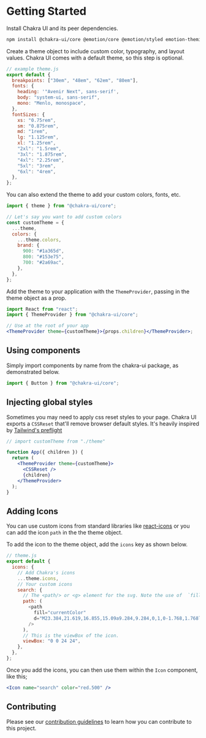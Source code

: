 # Getting Started

Install Chakra UI and its peer dependencies.

```bash
npm install @chakra-ui/core @emotion/core @emotion/styled emotion-theming
```

Create a theme object to include custom color, typography, and layout values.
Chakra UI comes with a default theme, so this step is optional.

```js
// example theme.js
export default {
  breakpoints: ["30em", "48em", "62em", "80em"],
  fonts: {
    heading: '"Avenir Next", sans-serif',
    body: "system-ui, sans-serif",
    mono: "Menlo, monospace",
  },
  fontSizes: {
    xs: "0.75rem",
    sm: "0.875rem",
    md: "1rem",
    lg: "1.125rem",
    xl: "1.25rem",
    "2xl": "1.5rem",
    "3xl": "1.875rem",
    "4xl": "2.25rem",
    "5xl": "3rem",
    "6xl": "4rem",
  },
};
```

You can also extend the theme to add your custom colors, fonts, etc.

```js
import { theme } from "@chakra-ui/core";

// Let's say you want to add custom colors
const customTheme = {
  ...theme,
  colors: {
    ...theme.colors,
    brand: {
      900: "#1a365d",
      800: "#153e75",
      700: "#2a69ac",
    },
  },
};
```

Add the theme to your application with the `ThemeProvider`, passing in the theme
object as a prop.

```jsx live=false
import React from "react";
import { ThemeProvider } from "@chakra-ui/core";

// Use at the root of your app
<ThemeProvider theme={customTheme}>{props.children}</ThemeProvider>;
```

## Using components

Simply import components by name from the chakra-ui package, as demonstrated
below.

```js
import { Button } from "@chakra-ui/core";
```

## Injecting global styles

Sometimes you may need to apply css reset styles to your page. Chakra UI exports
a `CSSReset` that'll remove browser default styles. It's heavily inspired by
[Tailwind's preflight](https://unpkg.com/tailwindcss@1.1.2/dist/base.css)

```jsx live=false
// import customTheme from "./theme"

function App({ children }) {
  return (
    <ThemeProvider theme={customTheme}>
      <CSSReset />
      {children}
    </ThemeProvider>
  );
}
```

## Adding Icons

You can use custom icons from standard libraries like
[react-icons](https://react-icons.netlify.com) or you can add the icon `path` in
the the theme object.

To add the icon to the theme object, add the `icons` key as shown below.

```js
// theme.js
export default {
  icons: {
    // Add Chakra's icons
    ...theme.icons,
    // Your custom icons
    search: {
      // The <path/> or <g> element for the svg. Note the use of  `fill=currentColor`
      path: (
        <path
          fill="currentColor"
          d="M23.384,21.619,16.855,15.09a9.284,9.284,0,1,0-1.768,1.768l6.529,6.529a1.266,1.266,0,0,0,1.768,0A1.251,1.251,0,0,0,23.384,21.619ZM2.75,9.5a6.75,6.75,0,1,1,6.75,6.75A6.758,6.758,0,0,1,2.75,9.5Z"
        />
      ),
      // This is the viewBox of the icon.
      viewBox: "0 0 24 24",
    },
  },
};
```

Once you add the icons, you can then use them within the `Icon` component, like
this;

```jsx live=true
<Icon name="search" color="red.500" />
```

## Contributing

Please see our [contribution guidelines](/contributing) to learn how you can
contribute to this project.
